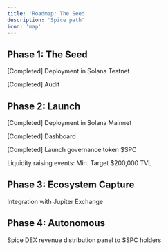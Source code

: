 ```yaml
---
title: 'Roadmap: The Seed'
description: 'Spice path'
icon: 'map'
---
```


## Phase 1: The Seed

[Completed] Deployment in Solana Testnet

[Completed] Audit

## Phase 2: Launch

[Completed] Deployment in Solana Mainnet

[Completed] Dashboard

[Completed] Launch governance token $SPC

Liquidity raising events: Min. Target $200,000 TVL

## Phase 3: Ecosystem Capture

Integration with Jupiter Exchange

## Phase 4: Autonomous

Spice DEX revenue distribution panel to $SPC holders

